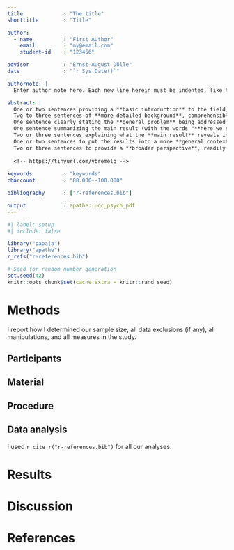 ```yaml
---
title             : "The title"
shorttitle        : "Title"

author: 
  - name          : "First Author"
    email         : "my@email.com"
    student-id    : "123456"

advisor           : "Ernst-August Dölle"
date              : "`r Sys.Date()`"

authornote: |
  Enter author note here. Each new line herein must be indented, like this line.

abstract: |
  One or two sentences providing a **basic introduction** to the field,  comprehensible to a scientist in any discipline.
  Two to three sentences of **more detailed background**, comprehensible  to scientists in related disciplines.
  One sentence clearly stating the **general problem** being addressed by  this particular study.
  One sentence summarizing the main result (with the words "**here we show**" or their equivalent).
  Two or three sentences explaining what the **main result** reveals in direct comparison to what was thought to be the case previously, or how the  main result adds to previous knowledge.
  One or two sentences to put the results into a more **general context**.
  Two or three sentences to provide a **broader perspective**, readily comprehensible to a scientist in any discipline.
  
  <!-- https://tinyurl.com/ybremelq -->
  
keywords          : "keywords"
charcount         : "88.000--100.000"

bibliography      : ["r-references.bib"]

output            : apathe::uoc_psych_pdf
---
```


```r
#| label: setup
#| include: false

library("papaja")
library("apathe")
r_refs("r-references.bib")

# Seed for random number generation
set.seed(42)
knitr::opts_chunk$set(cache.extra = knitr::rand_seed)
```


# Methods
I report how I determined our sample size, all data exclusions (if any), all manipulations, and all measures in the study. <!-- 21-word solution (Simmons, Nelson & Simonsohn, 2012; retrieved from http://ssrn.com/abstract=2160588) -->

## Participants

## Material

## Procedure

## Data analysis
I used `r cite_r("r-references.bib")` for all our analyses.


# Results

# Discussion


\clearpage

# References

:::{#refs}
:::
